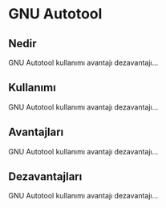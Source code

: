 # GNU Autotool {-}

##  Nedir {-}

GNU Autotool kullanımı avantajı dezavantajı...

##  Kullanımı {-}

GNU Autotool kullanımı avantajı dezavantajı...

##  Avantajları {-}

GNU Autotool kullanımı avantajı dezavantajı...

##  Dezavantajları {-}

GNU Autotool kullanımı avantajı dezavantajı...

